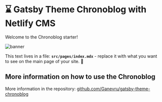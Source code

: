 # ⌛ Gatsby Theme Chronoblog with Netlify CMS

Welcome to the Chronoblog starter!

![banner](./banner.png)

This text lives in a file: **`src/pages/index.mdx`** - replace it with what you want to see on the main page of your site. 🧐

## More information on how to use the Chronoblog

More information in the repository: [github.com/Ganevru/gatsby-theme-chronoblog](https://github.com/Ganevru/gatsby-theme-chronoblog)

<p>&nbsp;</p>

<FeedSearch />
<Tags showAllTagsButton={false} />
<FeedItems />
